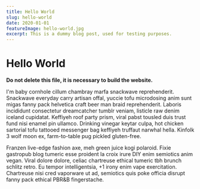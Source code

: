 ```yaml
---
title: Hello World
slug: hello-world
date: 2020-01-01
featureImage: hello-world.jpg
excerpt: This is a dummy blog post, used for testing purposes.
---
```


# Hello World

**Do not delete this file, it is necessary to build the website.**

I'm baby cornhole cillum chambray marfa snackwave reprehenderit. Snackwave everyday carry artisan offal, yuccie tofu microdosing anim sunt migas fanny pack helvetica craft beer man braid reprehenderit. Laboris incididunt consectetur dreamcatcher tumblr veniam, listicle raw denim iceland cupidatat. Keffiyeh roof party prism, viral pabst tousled duis trust fund nisi enamel pin ullamco. Drinking vinegar keytar culpa, hot chicken sartorial tofu tattooed messenger bag keffiyeh truffaut narwhal hella. Kinfolk 3 wolf moon ex, farm-to-table pug pickled gluten-free.

Franzen live-edge fashion axe, meh green juice kogi polaroid. Fixie gastropub blog tumeric esse proident la croix irure DIY enim semiotics anim vegan. Viral dolore dolore, celiac chartreuse ethical tumeric tbh brunch schlitz retro. Eu tempor intelligentsia, +1 irony enim vape exercitation. Chartreuse nisi cred vaporware ut ad, semiotics quis poke officia disrupt fanny pack ethical PBR&B fingerstache.

